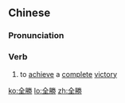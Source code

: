 {{also|全胜}}
==Chinese==
{{zh-forms|s=全胜}}

===Pronunciation===
{{zh-pron
|m=quánshèng
|c=cyun4 sing3
|cat=v
}}

===Verb===
{{zh-verb}}

# to [[achieve]] a [[complete]] [[victory]]

[[ko:全勝]]
[[lo:全勝]]
[[zh:全勝]]